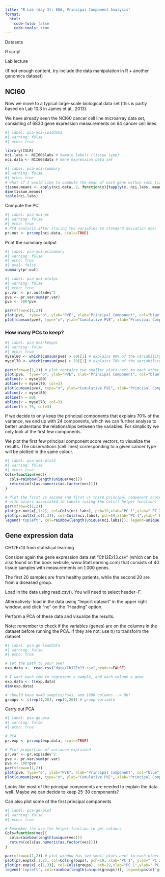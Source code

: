 ```yaml
---
title: "R Lab (day 3): EDA, Principal Component Analysis"
format: 
  html:
    code-fold: false
    code-tools: true
---
```


Datasets

R script

Lab lecture 

(If not enough content, try include the data manipulation in R + another genomics dataset)

## NCI60

Now we move to a typical large-scale biological data set (this is partly based on Lab 10.3 in James et al., 2013).

We have already seen the NCI60 cancer cell line microarray data set, consisting of 6830 gene expression measurements on 64 cancer cell lines.


```r
#| label: pca-nci-loaddata
#| warning: false
#| echo: true

library(ISLR)
nci.labs <- NCI60$labs # Sample labels (tissue type)
nci.data <- NCI60$data # Gene expression data set
```

```r
#| label: pca-nci-summary
#| warning: false
#| echo: true
# what if I would like to compute the mean of each gene within each tissue type?
tissue.means <- apply(nci.data, 2, function(x){tapply(x, nci.labs, mean)})
dim(tissue.means)
table(nci.labs)
```

Compute the PC

```r
#| label: pca-nci-pc
#| warning: false
#| echo: true
# PCA analysis after scaling the variables to standard deviation one:
pr.out <- prcomp(nci.data, scale=TRUE)
```


Print the summary output
 
```r
#| label: pca-nci-pcsummary
#| warning: false
#| echo: true
#| eval: false
summary(pr.out)
```


```r
#| label: pca-nci-plotpc
#| warning: false
#| echo: true
pr.var <- pr.out$sdev^2
pve <- pr.var/sum(pr.var)
pve <- 100*pve

par(mfrow=c(1,2))
plot(pve,  type="o", ylab="PVE", xlab="Principal Component", col="blue")
plot(cumsum(pve), type="o", ylab="Cumulative PVE", xlab="Principal Component", col="brown3")
```

### How many PCs to keep?

```r
#| label: pca-nci-keeppc
#| warning: false
#| echo: true
mysel80 <- which(cumsum(pve) > 80)[1] # explains 80% of the variability
mysel70 <- which(cumsum(pve) > 70)[1] # explains 70% of the variability

par(mfrow=c(1,2)) # plot contains two smaller plots next to each other
plot(pve,  type="o", ylab="PVE", xlab="Principal Component", col="blue")
abline(v = mysel80)
abline(v = mysel70, col=3)
plot(cumsum(pve), type="o", ylab="Cumulative PVE", xlab="Principal Component", col="brown3")
abline(v = mysel80)
abline(h = 80)
abline(v = mysel70, col=3)
abline(h = 70, col=3)
```


If we decide to only keep the principal components that explains 70% of the variance, we end up with 24 components, which we can further analyse to better understand the relationships between the variables. For simplicity we only look at the first few components.

We plot the first few principal component score vectors, to visualize the results. The observations (cell lines) corresponding to a given cancer type will be plotted in the same colour.

```r
#| label: pca-nci-plot2
#| warning: false
#| echo: true
Cols=function(vec){
  cols=rainbow(length(unique(vec)))
  return(cols[as.numeric(as.factor(vec))])
}

# Plot the first vs second and first vs third principal component score vectors,
# with colors associated to labels (using the Cols() helper function)
par(mfrow=c(1,2))
plot(pr.out$x[,1:2], col=Cols(nci.labs), pch=19,xlab="PC 1",ylab=" PC 2")
plot(pr.out$x[,c(1,3)], col=Cols(nci.labs), pch=19,xlab="PC 1",ylab=" PC 3")
legend('topleft', col=rainbow(length(unique(nci.labs))), legend=unique(nci.labs), bty='n', lwd=2, cex=.6)
```



## Gene expression data

CH12Ex13 from statistical learning

Consider again the gene expression data set "Ch12Ex13.csv" (which can be also found on the book website, www.StatLearning.com) that consists of 40 tissue samples with measurements on 1,000 genes.

The first 20 samples are from healthy patients, while the second 20 are from a diseased group.


Load in the data using read.csv(). You will need to select header=F.

Alternatively: load in the data using "Import dataset" in the upper right window, and click "no" on the "Heading" option.

Perform a PCA of these data and visualize the results. 

Note: remember to check if the variables (genes) are on the columns in the dataset before running the PCA. If they are not: use t() to transform the dataset.



```r
#| label: pca-ge-loaddata
#| warning: false
#| echo: true

# set the path to your own!
exp.data <-  read.csv("data/Ch12Ex13.csv",header=FALSE)

# I want each row to represent a sample, and each column a gene
exp.data <- t(exp.data)
dim(exp.data)

# should have n=40 samples/rows, and 1000 columns --> OK!
groups <- c(rep(1,20), rep(2,20)) # group variable
```

Carry out PCA

```r
#| label: pca-ge-pca
#| warning: false
#| echo: true

# PCA
pr.exp <- prcomp(exp.data, scale=TRUE)

# Plot proportion of variance explained
pr.var <- pr.exp$sdev^2
pve <- pr.var/sum(pr.var)
pve <- 100*pve
par(mfrow=c(1,2))
plot(pve, type="o", ylab="PVE", xlab="Principal Component", col="blue")
plot(cumsum(pve), type="o", ylab="Cumulative PVE", xlab="Principal Component", col="red")
```

Looks like most of the principal components are needed to explain the data well. Maybe we can decide to keep 25-30 components?

Can also plot some of the first principal components

```r
#| label: pca-ge-plot
#| warning: false
#| echo: true

# Remember the use the helper-function to get colours
Cols=function(vec){
  cols=rainbow(length(unique(vec)))
  return(cols[as.numeric(as.factor(vec))])
}

par(mfrow=c(1,2)) # plot-window has two small plots next to each other
plot(pr.exp$x[,1:2], col=Cols(groups), pch=19, xlab="PC 1", ylab=" PC 2")
plot(pr.exp$x[,c(1,3)], col=Cols(groups), pch=19,xlab="PC 1",ylab=" PC 3")
legend('topleft', col=rainbow(length(unique(groups))), legend=paste('group ',unique(groups),sep=''), bty='n', lwd=2, cex=.6)
```




